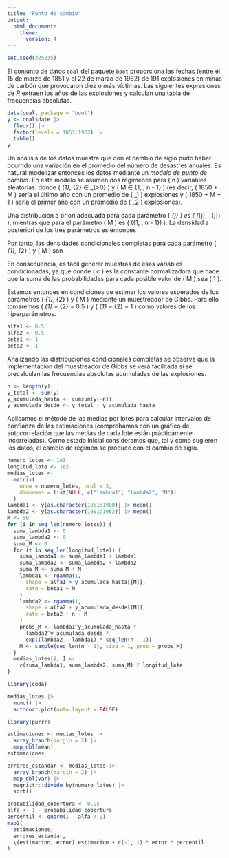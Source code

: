 ```yaml
---
title: "Punto de cambio"
output:
  html_document:
    theme:
      version: 4
---
```


```r
set.seed(325235)
```

El conjunto de datos `coal` del paquete `boot` proporciona las fechas (entre el 15 de marzo de 1851 y el 22 de marzo de 1962) de 191 explosiones en minas de carbón que provocaron diez o más víctimas. Las siguientes expresiones de _R_ extraen los años de las explosiones y calculan una tabla de frecuencias absolutas.

```r
data(coal, package = "boot")
y <- coal$date |>
  floor() |>
  factor(levels = 1851:1962) |>
  table()
y
```

Un análisis de los datos muestra que con el cambio de siglo pudo haber ocurrido una variación en el promedio del número de desastres anuales. Es natural modelizar entonces los datos mediante un _modelo de punto de cambio_. En este modelo se asumen dos regímenes para \( n \) variables aleatorias:
\begin{align*}
  Y_{i}
  &\sim \mathrm{Poi}(\lambda_{1}), \quad \text{para \( i = 1, \dotsc, M \)} \\
  Y_{i}
  &\sim \mathrm{Poi}(\lambda_{2}), \quad \text{para \( i = M + 1, \dotsc, n \)}
\end{align*}
donde \( \lambda_{1}, \lambda_{2} ∈ \mathbb{R}_{>0} \) y \( M ∈ \{1, \dotsc, n - 1\} \) (es decir, \( 1850 + M \) sería el último año con un promedio de \( \lambda_1 \) explosiones y \( 1850 + M + 1 \) sería el primer año con un promedio de \( \lambda_2 \) explosiones).

Una distribución a priori adecuada para cada parámetro \( \lambda_{j} \) es \( \mathrm{Gamma}(\alpha_{j}, \beta_{j}) \), mientras que para el parámetro \( M \) es \( \mathrm{U}(\{1, \dotsc, n - 1\}) \). La densidad a posteriori de los tres parámetros es entonces
\begin{equation*}
  f_{pos}(\lambda_{1}, \lambda_{2}, M \mid y_{1}, \dotsc, y_{n}) \propto
  \Biggl(\prod_{i = 1}^{M} \lambda_{1}^{y_{i}} \mathrm{e}^{-\lambda_{1}}\Biggr)
  \Biggl(\prod_{i = M + 1}^{n} \lambda_{2}^{y_{i}} \mathrm{e}^{-\lambda_{2}}\Biggr)
  \lambda_{1}^{\alpha_{1} - 1} \mathrm{e}^{-\beta_{1} \lambda_{1}}
  \lambda_{2}^{\alpha_{2} - 1} \mathrm{e}^{-\beta_{2} \lambda_{2}}
\end{equation*}

Por tanto, las densidades condicionales completas para cada parámetro \( \lambda_{1}, \lambda_{2} \) y \( M \) son
\begin{align*}
  f(\lambda_{1} \mid y_{1}, \dotsc, y_{n}, \lambda_{2}, M)
  &\propto \lambda_{1}^{\alpha_{1} - 1 + \sum_{i = 1}^{M} y_{i}}
  \mathrm{e}^{-(\beta_{1} + M) \lambda_{1}} \\
  f(\lambda_{2} \mid y_{1}, \dotsc, y_{n}, \lambda_{1}, M)
  &\propto \lambda_{2}^{\alpha_{2} - 1 + \sum_{i = M + 1}^{n} y_{i}}
  \mathrm{e}^{-(\beta_{2} + n - M) \lambda_{2}} \\
  \mathbb{P}(M \mid y_{1}, \dotsc, y_{n}, \lambda_{1}, \lambda_{2})
  &\propto
  \lambda_{1}^{\sum_{i = 1}^{M} y_{i}}
  \lambda_{2}^{\sum_{i = M + 1}^{n} y_{i}}
  \mathrm{e}^{(\lambda_{2} - \lambda_{1}) M}
\end{align*}

En consecuencia, es fácil generar muestras de esas variables condicionadas, ya
que
\begin{align*}
  \lambda_{1} \mid y_{1}, \dotsc, y_{n}, \lambda_{2}, M
  &\sim \mathrm{Gamma}\Bigl(\alpha_{1} + \sum_{i = 1}^{M} y_{i}, \beta_{1} + M\Bigr) \\
  \lambda_{2} \mid y_{1}, \dotsc, y_{n}, \lambda_{1}, M
  &\sim \mathrm{Gamma}\Bigl(\alpha_{2} + \sum_{i = M + 1}^{n} y_{i}, \beta_{2} + n - M\Bigr) \\
  M \mid y_{1}, \dotsc, y_{n}, \lambda_{1}, \lambda_{2}
  &\sim \mathrm{Cat}\Bigl(
    c \lambda_{1}^{y_{1}} \lambda_{2}^{\sum_{i = 2}^{n} y_{i}}
    \mathrm{e}^{(\lambda_{2} - \lambda_{1}) 1},
    \dotsc,
    c \lambda_{1}^{\sum_{i = 1}^{n - 1} y_{i}} \lambda_{2}^{y_{n}}
    \mathrm{e}^{(\lambda_{2} - \lambda_{1}) (n - 1)}
    \Bigr)
\end{align*}
donde \( c \) es la constante normalizadora que hace que la suma de las
probabilidades para cada posible valor de \( M \) sea \( 1 \).

Estamos entonces en condiciones de estimar los valores esperados de los parámetros \( \lambda_{1}, \lambda_{2} \) y \( M \) mediante un muestreador de Gibbs. Para ello tomaremos \( \alpha_{1} = \alpha_{2} = 0.5 \) y \( \beta_{1} = \beta_{2} = 1 \) como valores de los hiperparámetros.

```r
alfa1 <- 0.5
alfa2 <- 0.5
beta1 <- 1
beta2 <- 1
```

Analizando las distribuciones condicionales completas se observa que la implementación del muestreador de Gibbs se verá facilitada si se precalculan las frecuencias absolutas acumuladas de las explosiones.

```r
n <- length(y)
y_total <- sum(y)
y_acumulada_hasta <- cumsum(y[-n])
y_acumulada_desde <- y_total - y_acumulada_hasta
```

Aplicamos el método de las medias por lotes para calcular intervalos de confianza de las estimaciones (comprobamos con un gráfico de autocorrelación que las medias de cada lote están prácticamente incorreladas). Como estado inicial consideramos que, tal y como sugieren los datos, el cambio de régimen se produce con el cambio de siglo.

```r
numero_lotes <- 1e3
longitud_lote <- 1e2
medias_lotes <-
  matrix(
    nrow = numero_lotes, ncol = 3,
    dimnames = list(NULL, c("lambda1", "lambda2", "M"))
  )
lambda1 <- y[as.character(1851:1900)] |> mean()
lambda2 <- y[as.character(1901:1962)] |> mean()
M <- 50
for (i in seq_len(numero_lotes)) {
  suma_lambda1 <- 0
  suma_lambda2 <- 0
  suma_M <- 0
  for (t in seq_len(longitud_lote)) {
    suma_lambda1 <- suma_lambda1 + lambda1
    suma_lambda2 <- suma_lambda2 + lambda2
    suma_M <- suma_M + M
    lambda1 <- rgamma(1,
      shape = alfa1 + y_acumulada_hasta[[M]],
      rate = beta1 + M
    )
    lambda2 <- rgamma(1,
      shape = alfa2 + y_acumulada_desde[[M]],
      rate = beta2 + n - M
    )
    probs_M <- lambda1^y_acumulada_hasta *
      lambda2^y_acumulada_desde *
      exp((lambda2 - lambda1) * seq_len(n - 1))
    M <- sample(seq_len(n - 1), size = 1, prob = probs_M)
  }
  medias_lotes[i, ] <-
    c(suma_lambda1, suma_lambda2, suma_M) / longitud_lote
}

library(coda)

medias_lotes |>
  mcmc() |>
  autocorr.plot(auto.layout = FALSE)

library(purrr)

estimaciones <- medias_lotes |>
  array_branch(margin = 2) |>
  map_dbl(mean)
estimaciones

errores_estandar <- medias_lotes |>
  array_branch(margin = 2) |>
  map_dbl(var) |>
  magrittr::divide_by(numero_lotes) |>
  sqrt()

probabilidad_cobertura <- 0.95
alfa <- 1 - probabilidad_cobertura
percentil <- qnorm(1 - alfa / 2)
map2(
  estimaciones,
  errores_estandar,
  \(estimacion, error) estimacion + c(-1, 1) * error * percentil
)
```
